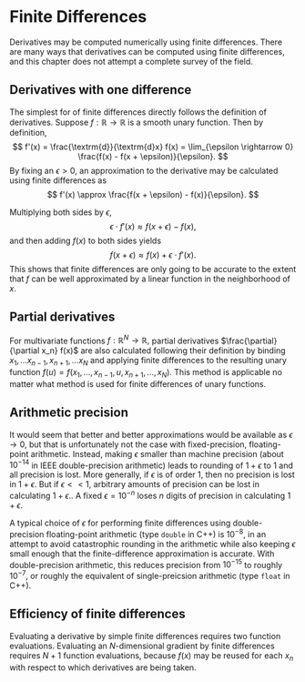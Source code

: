 # Finite Differences

Derivatives may be computed numerically using finite differences.
There are many ways that derivatives can be computed using finite
differences, and this chapter does not attempt a complete survey
of the field.

## Derivatives with one difference

The simplest for of finite differences directly follows the definition of
derivatives.  Suppose $f:\mathbb{R} \rightarrow \mathbb{R}$ is a smooth unary function.  Then by definition,
$$
f'(x)
= \frac{\textrm{d}}{\textrm{d}x} f(x)
= \lim_{\epsilon \rightarrow 0} \frac{f(x) - f(x + \epsilon)}{\epsilon}.
$$
By fixing an $\epsilon > 0,$ an approximation to the derivative may be
calculated using finite differences as
$$
f'(x) \approx \frac{f(x + \epsilon) - f(x)}{\epsilon}.
$$

Multiplying both sides by $\epsilon,$
$$
\epsilon \cdot f'(x) \approx f(x + \epsilon) - f(x),
$$
and then adding $f(x)$ to both sides yields
$$
f(x + \epsilon)
\approx f(x) + \epsilon \cdot f'(x).
$$
This shows that finite differences are only going to be accurate to the
extent that $f$ can be well approximated by a linear function in the
neighborhood of $x.$


## Partial derivatives

For multivariate functions $f:\mathbb{R}^N \rightarrow \mathbb{R},$
partial derivatives $\frac{\partial}{\partial x_n} f(x)$ are also
calculated following their definition by binding $x_1, \ldots x_{n-1},
x_{n+1}, \ldots x_{N}$ and applying finite differences to the
resulting unary function $f(u) = f(x_1, \ldots, x_{n-1}, u, x_{n+1},
\ldots, x_N).$  This method is applicable no matter what method is used for
finite differences of unary functions.

## Arithmetic precision

It would seem that better and better approximations would be available
as $\epsilon \rightarrow 0,$ but that is unfortunately not the case
with fixed-precision, floating-point arithmetic.  Instead, making
$\epsilon$ smaller than machine precision (about $10^{-14}$ in IEEE
double-precision arithmetic) leads to rounding of $1 + \epsilon$ to
$1$ and all precision is lost.  More generally, if $\epsilon$ is of
order $1$, then no precision is lost in $1 + \epsilon$.  But if
$\epsilon << 1,$ arbitrary amounts of precision can be lost in
calculating $1 + \epsilon.$.  A fixed $\epsilon = 10^{-n}$ loses $n$
digits of precision in calculating $1 + \epsilon$.

A typical choice of $\epsilon$ for performing finite differences using
double-precision floating-point arithmetic (type `double` in C++) is
$10^{-8}$, in an attempt to avoid catastrophic rounding in the
arithmetic while also keeping $\epsilon$ small enough that the
finite-difference approximation is accurate.  With double-precision
arithmetic, this reduces precision from $10^{-15}$ to roughly
$10^{-7},$ or roughly the equivalent of single-preicsion arithmetic
(type `float` in C++).


## Efficiency of finite differences

Evaluating a derivative by simple finite differences requires two
function evaluations.  Evaluating an $N$-dimensional gradient by
finite differences requires $N + 1$ function evaluations, because
$f(x)$ may be reused for each $x_n$ with respect to which derivatives
are being taken.
